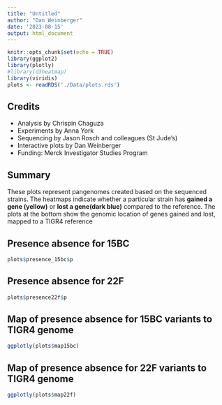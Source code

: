 ```yaml
---
title: "Untitled"
author: "Dan Weinberger"
date: '2023-08-15'
output: html_document
---
```


```r
knitr::opts_chunk$set(echo = TRUE)
library(ggplot2)
library(plotly)
#library(d3heatmap)
library(viridis)
plots <- readRDS('./Data/plots.rds')
```

## Credits

-   Analysis by Chrispin Chaguza
-   Experiments by Anna York
-   Sequencing by Jason Rosch and colleagues (St Jude's)
-   Interactive plots by Dan Weinberger
-   Funding: Merck Investigator Studies Program

## Summary

These plots represent pangenomes created based on the sequenced strains. The heatmaps indicate whether a particular strain has **gained a gene (yellow)** or **lost a gene(dark blue)** compared to the reference. The plots at the bottom show the genomic location of genes gained and lost, mapped to a TIGR4 reference

## Presence absence for 15BC

```r
plots$presence_15bc$p
```

## Presence absence for 22F

```r
plots$presence22f$p
```


## Map of presence absence  for 15BC variants to TIGR4 genome

```r
ggplotly(plots$map15bc)
```


## Map of presence absence for 22F variants to TIGR4 genome

```r
ggplotly(plots$map22f)
```

